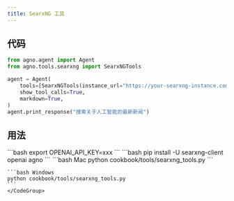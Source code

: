 ```yaml
---
title: SearxNG 工具
---
```


## 代码

```python cookbook/tools/searxng_tools.py
from agno.agent import Agent
from agno.tools.searxng import SearxNGTools

agent = Agent(
    tools=[SearxNGTools(instance_url="https://your-searxng-instance.com")],
    show_tool_calls=True,
    markdown=True,
)
agent.print_response("搜索关于人工智能的最新新闻")
```

## 用法

<Steps>
  <Snippet file="create-venv-step.mdx" />

  <Step title="设置你的 API 密钥">
    ```bash
    export OPENAI_API_KEY=xxx
    ```
  </Step>

  <Step title="安装库">
    ```bash
    pip install -U searxng-client openai agno
    ```
  </Step>

  <Step title="运行 Agent">
    <CodeGroup>
    ```bash Mac
    python cookbook/tools/searxng_tools.py
    ```

    ```bash Windows
    python cookbook/tools/searxng_tools.py
    ```
    </CodeGroup>
  </Step>
</Steps>